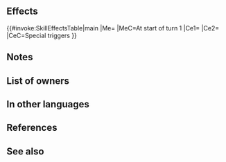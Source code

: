 {{Special
|tagid=SID_魔弾
|charge=3
|effect=At the start of turn 1, grants Special cooldown count-3 to unit. Boosts damage by 15 and calculates damage using the lower of foe's Def or Res.
|cost=500
|exclusive=1
|required=Ignis
|canUseMove={{MoveList|All}}
|canUseWeapon={{WeaponList|exclude=Staff}}
|properties=random_owner,offensive_special
}}
==Effects==
{{#invoke:SkillEffectsTable|main
|Me={{SkillEffectText|Reduce Cooldown|3}}
|MeC=At start of turn 1
|Ce1={{Eft|Damage Boost|15}}
|Ce2={{Eft|Lower Def Res}}
|CeC=Special triggers
}}

==Notes==
{{Start of turn Special modification}}
{{FixedDamage|15}}
{{LowerDefRes}}
==List of owners==
{{Skill Hero List}}
==In other languages==
{{OtherLanguages
|japanese=魔弾
|german=Seiðr
|spanishEU=Proyectil Seiðr
|spanishLA=Proyectil Seiðr
|french=Seiðr
|italian=Capsula Seiðr
|chineseTW=魔彈
|portuguese=Projétil Seiðr
}}
==References==
<references/>
==See also==
{{See also skills|cond=Description LIKE '%turn 1, grants Special cooldown count-%' AND SCategory='special' OR Description LIKE '%boosts damage by __ %'}}
{{Specials Navbox}}